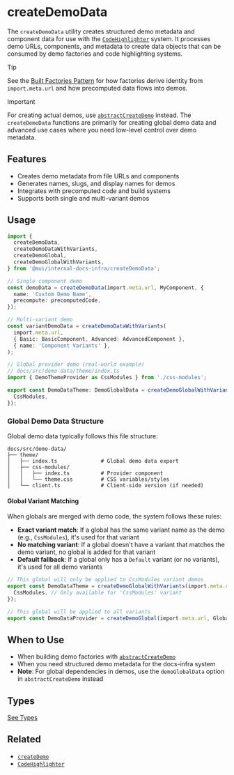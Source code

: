 # createDemoData

The `createDemoData` utility creates structured demo metadata and component data for use with the [`CodeHighlighter`](../components/code-highlighter/page.mdx) system. It processes demo URLs, components, and metadata to create data objects that can be consumed by demo factories and code highlighting systems.

> [!TIP]
> See the [Built Factories Pattern](../../patterns/built-factories/) for how factories derive identity from `import.meta.url` and how precomputed data flows into demos.

> [!IMPORTANT]
> For creating actual demos, use [`abstractCreateDemo`](./abstract-create-demo/page.mdx) instead. The `createDemoData` functions are primarily for creating global demo data and advanced use cases where you need low-level control over demo metadata.

## Features

- Creates demo metadata from file URLs and components
- Generates names, slugs, and display names for demos
- Integrates with precomputed code and build systems
- Supports both single and multi-variant demos

## Usage

```ts
import {
  createDemoData,
  createDemoDataWithVariants,
  createDemoGlobal,
  createDemoGlobalWithVariants,
} from '@mui/internal-docs-infra/createDemoData';

// Single component demo
const demoData = createDemoData(import.meta.url, MyComponent, {
  name: 'Custom Demo Name',
  precompute: precomputedCode,
});

// Multi-variant demo
const variantDemoData = createDemoDataWithVariants(
  import.meta.url,
  { Basic: BasicComponent, Advanced: AdvancedComponent },
  { name: 'Component Variants' },
);

// Global provider demo (real-world example)
// docs/src/demo-data/theme/index.ts
import { DemoThemeProvider as CssModules } from './css-modules';

export const DemoDataTheme: DemoGlobalData = createDemoGlobalWithVariants(import.meta.url, {
  CssModules,
});
```

### Global Demo Data Structure

Global demo data typically follows this file structure:

```
docs/src/demo-data/
├── theme/
│   ├── index.ts              # Global demo data export
│   ├── css-modules/
│   │   ├── index.ts          # Provider component
│   │   └── theme.css         # CSS variables/styles
│   └── client.ts             # Client-side version (if needed)
```

#### Global Variant Matching

When globals are merged with demo code, the system follows these rules:

- **Exact variant match**: If a global has the same variant name as the demo (e.g., `CssModules`), it's used for that variant
- **No matching variant**: If a global doesn't have a variant that matches the demo variant, no global is added for that variant
- **Default fallback**: If a global only has a `Default` variant (or no variants), it's used for all demo variants

```ts
// This global will only be applied to CssModules variant demos
export const DemoDataTheme = createDemoGlobalWithVariants(import.meta.url, {
  CssModules, // Only available for 'CssModules' variant
});

// This global will be applied to all variants
export const DemoDataProvider = createDemoGlobal(import.meta.url, GlobalProvider);
```

## When to Use

- When building demo factories with [`abstractCreateDemo`](./abstract-create-demo/page.mdx)
- When you need structured demo metadata for the docs-infra system
- **Note**: For global dependencies in demos, use the `demoGlobalData` option in `abstractCreateDemo` instead

## Types


<TypesCreateDemoData />

[See Types](./types.md#createDemoData)

## Related

- [`createDemo`](./abstract-create-demo/page.mdx)
- [`CodeHighlighter`](../components/code-highlighter/page.mdx)
